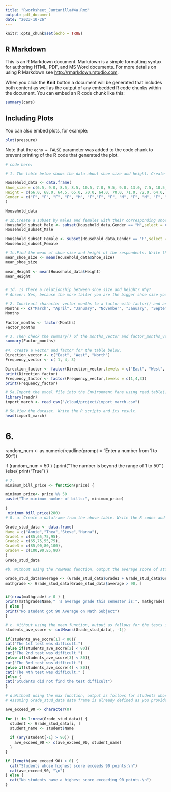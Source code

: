 ```yaml
---
title: "Rworksheet_Juntanilla#4a.Rmd"
output: pdf_document
date: "2023-10-26"
---
```


```r
knitr::opts_chunk$set(echo = TRUE)
```

## R Markdown

This is an R Markdown document. Markdown is a simple formatting syntax for authoring HTML, PDF, and MS Word documents. For more details on using R Markdown see <http://rmarkdown.rstudio.com>.

When you click the **Knit** button a document will be generated that includes both content as well as the output of any embedded R code chunks within the document. You can embed an R code chunk like this:

```r
summary(cars)
```

## Including Plots

You can also embed plots, for example:

```r
plot(pressure)
```

Note that the `echo = FALSE` parameter was added to the code chunk to prevent printing of the R code that generated the plot.


```r
# code here:

# 1. The table below shows the data about shoe size and height. Create a data frame.

Household_data <- data.frame(
Shoe_size = c(6.5, 9.0, 8.5, 8.5, 10.5, 7.0, 9.5, 9.0, 13.0, 7.5, 10.5, 8.5, 12.0, 10.5, 13.0, 11.5, 8.5, 5.0, 10.0, 6.5, 7.5, 8.5, 10.5, 8.5, 10.5, 11.0, 9.0, 13.0),
Height = c(66.0, 68.0, 64.5, 65.0, 70.0, 64.0, 70.0, 71.0, 72.0, 64.0, 74.2, 67.0, 71.0, 71.0, 77.0, 72.0, 59.0, 62.0, 72.0, 66.0, 64.0, 67.0, 73.0, 69.0, 72.0, 70.0, 69.0, 70.0 ),
Gender = c("F", "F", "F", "F", "M", "F","F", "F", "M", "F", "M", "F", "M", "M", "M", "M", "F", "F", "M", "F", "F", "M", "M", "F", "M", "M", "M", "M")
)

Household_data

# 1b.Create a subset by males and females with their corresponding shoe size and height.What its result? Show the R scripts.
Household_subset_Male <- subset(Household_data,Gender == "M",select = c(Shoe_size,Height))
Household_subset_Male

Household_subset_Female <- subset(Household_data,Gender == "F",select = c(Shoe_size,Height))
Household_subset_Female

# 1c.Find the mean of shoe size and height of the respondents. Write the R scripts and its result.
mean_shoe_size <- mean(Household_data$Shoe_size)
mean_shoe_size

mean_Height <- mean(Household_data$Height)
mean_Height


# 1d. Is there a relationship between shoe size and height? Why?
# Answer: Yes, because the more taller you are the bigger shoe size you will have.

# 2. Construct character vector months to a factor with factor() and assign the result to factor_months_vector. Print out factor_months_vector and assert that R prints out the factor levels below the actual values.
Months <- c("March", "April", "January", "November", "January", "September", "October", "September", "November", "August", "January", "November", "November", "February", "May", "August", "July", "December", "August", "August", "September", "November", "February", "April")
Months

Factor_months <- factor(Months)
Factor_months

# 3. Then check the summary() of the months_vector and factor_months_vector.Inter-pret the results of both vectors. Are they both equally useful in this case?
summary(Factor_months)

#4. Create a vector and factor for the table below.
Direction_vector <- c("East", "West", "North")
Frequency_vector <- c( 1, 4, 3)

Direction_factor <- factor(Direction_vector,levels = c("East", "West", "North"))
print(Direction_factor)
Frequency_factor <- factor(Frequency_vector,levels = c(1,4,3))
print(Frequency_factor)

# 5a.Import the excel file into the Environment Pane using read.table() function.Write the code.
library(readr)
import_march <- read_csv("/cloud/project/import_march.csv")

# 5b.View the dataset. Write the R scripts and its result.
head(import_march)
```
# 6.
random_num <- as.numeric(readline(prompt = "Enter a number from 1 to 50: "))

if (random_num > 50 ) {
print("The number is beyond the range of 1 to 50" )
}else{
print("True")
}
```r
# 7.
minimum_bill_price <- function(price) {

minimum_price<- price %% 50
paste("The minimum number of bills:", minimum_price)

}
 minimum_bill_price(280)
# 8. a. Create a dataframe from the above table. Write the R codes and its output.

Grade_stud_data <- data.frame(
Name = c("Annie","Thea","Steve","Hanna"),
Grade1 = c(85,65,75,95),
Grade2 = c(65,75,55,75),
Grade3 = c(85,90,80,100),
Grade4 = c(100,90,85,90)
)
Grade_stud_data

#b. Without using the rowMean function, output the average score of students whose average math score over 90 points during the semester. write R code and its output.

Grade_stud_data$average <- (Grade_stud_data$Grade1 + Grade_stud_data$Grade2 + Grade_stud_data$Grade3 + Grade_stud_data$Grade4)/4
mathgrade <- Grade_stud_data[Grade_stud_data$average > 90, ]


if(nrow(mathgrade) > 0 ) {
print(mathgrade$Name," 's average grade this semester is:", mathgrade)
} else {
print("No student got 90 Average on Math Subject")
}

# c. Without using the mean function, output as follows for the tests in which the average score was less than 80 out of 4 tests.
students_ave_score <- colMeans(Grade_stud_data[, -1])

if(students_ave_score[1] < 80){
cat("The 1st test was difficult.")
}else if(students_ave_score[2] < 80){
cat("The 2nd test was difficult.")
}else if(students_ave_score[3] < 80){
cat("The 3rd test was difficult.")
}else if(students_ave_score[4] < 80){
cat("The 4th test was difficult." )
}else {
cat("Students did not find the test difficult")
}

# d.Without using the max function, output as follows for students whose highest score for a semester exceeds 90 points.
# Assuming Grade_stud_data data frame is already defined as you provided

ave_exceed_90 <- character(0)

for (i in 1:nrow(Grade_stud_data)) {
  student <- Grade_stud_data[i, ]   
  student_name <- student$Name
  
  if (any(student[-1] > 90)) {
    ave_exceed_90 <- c(ave_exceed_90, student_name)
  }
}

if (length(ave_exceed_90) > 0) {
  cat("Students whose highest score exceeds 90 points:\n")
  cat(ave_exceed_90, "\n")
} else {
  cat("No students have a highest score exceeding 90 points.\n")
}

```
